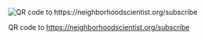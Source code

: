 :::{.align-center}

<img src="/img/qrcode-subscribe-slate.png" alt="QR code to https://neighborhoodscientist.org/subscribe">

QR code to <https://neighborhoodscientist.org/subscribe>

:::
